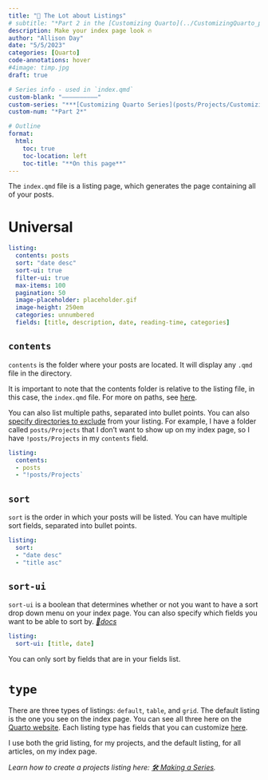 ```yaml
---
title: "📃 The Lot about Listings"
# subtitle: "*Part 2 in the [Customizing Quarto](../CustomizingQuarto_project.qmd) series*"
description: Make your index page look 🔥
author: "Allison Day"
date: "5/5/2023"
categories: [Quarto]
code-annotations: hover
#4image: timp.jpg
draft: true

# Series info - used in `index.qmd`
custom-blank: "——————————"
custom-series: "***[Customizing Quarto Series](posts/Projects/CustomizingQuarto/CustomizingQuarto_project.qmd)***" #todo: make this an index variable
custom-num: "*Part 2*"

# Outline
format: 
  html: 
    toc: true 
    toc-location: left 
    toc-title: "**On this page**" 
---
```


The `index.qmd` file is a listing page, which generates the page containing all of your posts.

# Universal

``` yaml
listing:
  contents: posts
  sort: "date desc"
  sort-ui: true
  filter-ui: true
  max-items: 100
  pagination: 50
  image-placeholder: placeholder.gif
  image-height: 250em
  categories: unnumbered
  fields: [title, description, date, reading-time, categories]
```

## `contents`

`contents` is the folder where your posts are located. It will display any `.qmd` file in the directory.

It is important to note that the contents folder is relative to the listing file, in this case, the `index.qmd` file. For more on paths, see [here](https://quarto.org/docs/reference/globs.html).

You can also list multiple paths, separated into bullet points. You can also [specify directories to exclude](https://quarto.org/docs/websites/website-listings.html#including-or-excluding-items) from your listing. For example, I have a folder called `posts/Projects` that I don't want to show up on my index page, so I have `!posts/Projects` in my `contents` field.

``` yaml
listing:
  contents: 
  - posts
  - "!posts/Projects`
```

## `sort`

`sort` is the order in which your posts will be listed. You can have multiple sort fields, separated into bullet points.

``` yaml
listing:
  sort: 
  - "date desc"
  - "title asc"
```

## `sort-ui`

`sort-ui` is a boolean that determines whether or not you want to have a sort drop down menu on your index page. You can also specify which fields you want to be able to sort by. [*🔗docs*](https://quarto.org/docs/websites/website-listings.html#sorting)

``` yaml
listing:
  sort-ui: [title, date]
```

::: {.callout-note appearance="simple"}
You can only sort by fields that are in your fields list.
:::

# `type`

There are three types of listings: `default`, `table`, and `grid`. The default listing is the one you see on the index page. You can see all three here on the [Quarto website](https://quarto.org/docs/websites/website-listings.html#listing-types). Each listing type has fields that you can customize [here](https://quarto.org/docs/websites/website-listings.html#listing-fields).

I use both the grid listing, for my projects, and the default listing, for all articles, on my index page.

*Learn how to create a projects listing here: [🛠️ Making a Series](..\3MakingSeries\MakingSeries.qmd).*